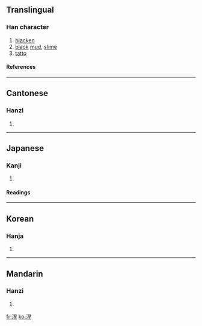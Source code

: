 ==Translingual==
===Han character===
{{Han char|rn=85|rad=水|as=07|sn=10|four=3611<sub>4</sub>|canj=水日土 (EAG)}}
# [[blacken]]
# [[black]] [[mud]], [[slime]]
# [[tatto]]<!-- shouldn't this be "[[tattoo]]"? -->
====References====
{{Han ref|kx=0626.030|dkj=17521|dj=1027.120|hdz=31623.020|uh=6D85|ud=28037|bh=AF49|bd=44873}}

----
==Cantonese==
===Hanzi===
{{yue-hanzi|jyut=|y=nip6}}
# {{defn|Cantonese}}

----
==Japanese==
===Kanji===
{{ja-kanji|grade=|rs=水07}}
# {{defn|Japanese}} 
====Readings====
{{ja-readings|on=[[ねつ]] (netsu), [[でつ]] (detsu)|kun=[[そめる]] (someru)}}

----
==Korean==
===Hanja===
{{ko-hanja|hangeul=[[녈]]>[[열]], [[날]]|eumhun=|rv=nyeol>yeol, nal|mr=nyŏl>yŏl, nal|y=neyl>eyl, nal}}
# {{defn|Korean}}

----
==Mandarin==
===Hanzi===
{{cmn-hanzi|pin=[[niè]] (nie4)|wg=nieh<sup>4</sup>}}
# {{defn|Mandarin}}

[[fr:涅]]
[[ko:涅]]